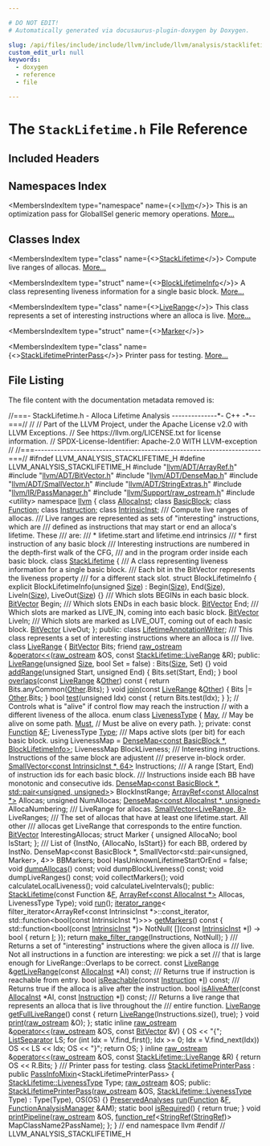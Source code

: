 ```yaml
---

# DO NOT EDIT!
# Automatically generated via docusaurus-plugin-doxygen by Doxygen.

slug: /api/files/include/include/llvm/include/llvm/analysis/stacklifetime-h
custom_edit_url: null
keywords:
  - doxygen
  - reference
  - file

---
```





# The `StackLifetime.h` File Reference

<DoxygenPage pluginConfig={pluginConfig}>



## Included Headers

<IncludesList>
<IncludesListItem
  filePath="llvm/ADT/ArrayRef.h"
  permalink="/docs/api/files/include/include/llvm/include/llvm/adt/arrayref-h"
  isLocal="true" />
<IncludesListItem
  filePath="llvm/ADT/BitVector.h"
  permalink="/docs/api/files/include/include/llvm/include/llvm/adt/bitvector-h"
  isLocal="true" />
<IncludesListItem
  filePath="llvm/ADT/DenseMap.h"
  permalink="/docs/api/files/include/include/llvm/include/llvm/adt/densemap-h"
  isLocal="true" />
<IncludesListItem
  filePath="llvm/ADT/SmallVector.h"
  permalink="/docs/api/files/include/include/llvm/include/llvm/adt/smallvector-h"
  isLocal="true" />
<IncludesListItem
  filePath="llvm/ADT/StringExtras.h"
  permalink="/docs/api/files/include/include/llvm/include/llvm/adt/stringextras-h"
  isLocal="true" />
<IncludesListItem
  filePath="llvm/IR/PassManager.h"
  permalink="/docs/api/files/include/include/llvm/include/llvm/ir/passmanager-h"
  isLocal="true" />
<IncludesListItem
  filePath="llvm/Support/raw_ostream.h"
  permalink="/docs/api/files/include/include/llvm/include/llvm/support/raw-ostream-h"
  isLocal="true" />
<IncludesListItem
  filePath="utility"
  permalink=""
  isLocal="false" />
</IncludesList>

## Namespaces Index

<MembersIndex>

<MembersIndexItem
  type="namespace"
  name={<><a href="/docs/api/namespaces/llvm">llvm</a></>}>
This is an optimization pass for GlobalISel generic memory operations. <a href="/docs/api/namespaces/llvm/#details">More...</a>
</MembersIndexItem>

</MembersIndex>

## Classes Index

<MembersIndex>

<MembersIndexItem
  type="class"
  name={<><a href="/docs/api/classes/llvm/stacklifetime">StackLifetime</a></>}>
Compute live ranges of allocas. <a href="/docs/api/classes/llvm/stacklifetime/#details">More...</a>
</MembersIndexItem>

<MembersIndexItem
  type="struct"
  name={<><a href="/docs/api/structs/llvm/stacklifetime/blocklifetimeinfo">BlockLifetimeInfo</a></>}>
A class representing liveness information for a single basic block. <a href="/docs/api/structs/llvm/stacklifetime/blocklifetimeinfo/#details">More...</a>
</MembersIndexItem>

<MembersIndexItem
  type="class"
  name={<><a href="/docs/api/classes/llvm/stacklifetime/liverange">LiveRange</a></>}>
This class represents a set of interesting instructions where an alloca is live. <a href="/docs/api/classes/llvm/stacklifetime/liverange/#details">More...</a>
</MembersIndexItem>

<MembersIndexItem
  type="struct"
  name={<><a href="/docs/api/structs/llvm/stacklifetime/marker">Marker</a></>}>
</MembersIndexItem>

<MembersIndexItem
  type="class"
  name={<><a href="/docs/api/classes/llvm/stacklifetimeprinterpass">StackLifetimePrinterPass</a></>}>
Printer pass for testing. <a href="/docs/api/classes/llvm/stacklifetimeprinterpass/#details">More...</a>
</MembersIndexItem>

</MembersIndex>


## File Listing

The file content with the documentation metadata removed is:

<ProgramListing>

<Link id="l00001" /><CodeLine lineNumber="1"><Highlight kind="comment">//===- StackLifetime.h - Alloca Lifetime Analysis --------------&#42;- C++ -&#42;--===//</Highlight><Highlight kind="normal"></Highlight></CodeLine>
<Link id="l00002" /><CodeLine lineNumber="2"><Highlight kind="normal"></Highlight><Highlight kind="comment">//</Highlight><Highlight kind="normal"></Highlight></CodeLine>
<Link id="l00003" /><CodeLine lineNumber="3"><Highlight kind="normal"></Highlight><Highlight kind="comment">// Part of the LLVM Project, under the Apache License v2.0 with LLVM Exceptions.</Highlight><Highlight kind="normal"></Highlight></CodeLine>
<Link id="l00004" /><CodeLine lineNumber="4"><Highlight kind="normal"></Highlight><Highlight kind="comment">// See https://llvm.org/LICENSE.txt for license information.</Highlight><Highlight kind="normal"></Highlight></CodeLine>
<Link id="l00005" /><CodeLine lineNumber="5"><Highlight kind="normal"></Highlight><Highlight kind="comment">// SPDX-License-Identifier: Apache-2.0 WITH LLVM-exception</Highlight><Highlight kind="normal"></Highlight></CodeLine>
<Link id="l00006" /><CodeLine lineNumber="6"><Highlight kind="normal"></Highlight><Highlight kind="comment">//</Highlight><Highlight kind="normal"></Highlight></CodeLine>
<Link id="l00007" /><CodeLine lineNumber="7"><Highlight kind="normal"></Highlight><Highlight kind="comment">//===----------------------------------------------------------------------===//</Highlight><Highlight kind="normal"></Highlight></CodeLine>
<Link id="l00008" /><CodeLine lineNumber="8"><Highlight kind="normal"></Highlight></CodeLine>
<Link id="l00009" /><CodeLine lineNumber="9"><Highlight kind="normal"></Highlight><Highlight kind="preprocessor">#ifndef LLVM&#95;ANALYSIS&#95;STACKLIFETIME&#95;H</Highlight><Highlight kind="normal"></Highlight></CodeLine>
<Link id="l00010" /><CodeLine lineNumber="10"><Highlight kind="normal"></Highlight><Highlight kind="preprocessor">#define LLVM&#95;ANALYSIS&#95;STACKLIFETIME&#95;H</Highlight><Highlight kind="normal"></Highlight></CodeLine>
<Link id="l00011" /><CodeLine lineNumber="11"><Highlight kind="normal"></Highlight></CodeLine>
<Link id="l00012" /><CodeLine lineNumber="12"><Highlight kind="normal"></Highlight><Highlight kind="preprocessor">#include &quot;<a href="/docs/api/files/include/include/llvm/include/llvm/adt/arrayref-h">llvm/ADT/ArrayRef.h</a>&quot;</Highlight><Highlight kind="normal"></Highlight></CodeLine>
<Link id="l00013" /><CodeLine lineNumber="13"><Highlight kind="normal"></Highlight><Highlight kind="preprocessor">#include &quot;<a href="/docs/api/files/include/include/llvm/include/llvm/adt/bitvector-h">llvm/ADT/BitVector.h</a>&quot;</Highlight><Highlight kind="normal"></Highlight></CodeLine>
<Link id="l00014" /><CodeLine lineNumber="14"><Highlight kind="normal"></Highlight><Highlight kind="preprocessor">#include &quot;<a href="/docs/api/files/include/include/llvm/include/llvm/adt/densemap-h">llvm/ADT/DenseMap.h</a>&quot;</Highlight><Highlight kind="normal"></Highlight></CodeLine>
<Link id="l00015" /><CodeLine lineNumber="15"><Highlight kind="normal"></Highlight><Highlight kind="preprocessor">#include &quot;<a href="/docs/api/files/include/include/llvm/include/llvm/adt/smallvector-h">llvm/ADT/SmallVector.h</a>&quot;</Highlight><Highlight kind="normal"></Highlight></CodeLine>
<Link id="l00016" /><CodeLine lineNumber="16"><Highlight kind="normal"></Highlight><Highlight kind="preprocessor">#include &quot;<a href="/docs/api/files/include/include/llvm/include/llvm/adt/stringextras-h">llvm/ADT/StringExtras.h</a>&quot;</Highlight><Highlight kind="normal"></Highlight></CodeLine>
<Link id="l00017" /><CodeLine lineNumber="17"><Highlight kind="normal"></Highlight><Highlight kind="preprocessor">#include &quot;<a href="/docs/api/files/include/include/llvm/include/llvm/ir/passmanager-h">llvm/IR/PassManager.h</a>&quot;</Highlight><Highlight kind="normal"></Highlight></CodeLine>
<Link id="l00018" /><CodeLine lineNumber="18"><Highlight kind="normal"></Highlight><Highlight kind="preprocessor">#include &quot;<a href="/docs/api/files/include/include/llvm/include/llvm/support/raw-ostream-h">llvm/Support/raw&#95;ostream.h</a>&quot;</Highlight><Highlight kind="normal"></Highlight></CodeLine>
<Link id="l00019" /><CodeLine lineNumber="19"><Highlight kind="normal"></Highlight><Highlight kind="preprocessor">#include &lt;utility&gt;</Highlight><Highlight kind="normal"></Highlight></CodeLine>
<Link id="l00020" /><CodeLine lineNumber="20"><Highlight kind="normal"></Highlight></CodeLine>
<Link id="l00021" /><CodeLine lineNumber="21"><Highlight kind="normal"></Highlight><Highlight kind="keyword">namespace </Highlight><Highlight kind="normal"><a href="/docs/api/namespaces/llvm">llvm</a> &#123;</Highlight></CodeLine>
<Link id="l00022" /><CodeLine lineNumber="22"><Highlight kind="normal"></Highlight></CodeLine>
<Link id="l00023" /><CodeLine lineNumber="23"><Highlight kind="normal"></Highlight><Highlight kind="keyword">class </Highlight><Highlight kind="normal"><a href="/docs/api/classes/llvm/allocainst">AllocaInst</a>;</Highlight></CodeLine>
<Link id="l00024" /><CodeLine lineNumber="24"><Highlight kind="normal"></Highlight><Highlight kind="keyword">class </Highlight><Highlight kind="normal"><a href="/docs/api/classes/llvm/basicblock">BasicBlock</a>;</Highlight></CodeLine>
<Link id="l00025" /><CodeLine lineNumber="25"><Highlight kind="normal"></Highlight><Highlight kind="keyword">class </Highlight><Highlight kind="normal"><a href="/docs/api/classes/llvm/function">Function</a>;</Highlight></CodeLine>
<Link id="l00026" /><CodeLine lineNumber="26"><Highlight kind="normal"></Highlight><Highlight kind="keyword">class </Highlight><Highlight kind="normal"><a href="/docs/api/classes/llvm/instruction">Instruction</a>;</Highlight></CodeLine>
<Link id="l00027" /><CodeLine lineNumber="27"><Highlight kind="normal"></Highlight><Highlight kind="keyword">class </Highlight><Highlight kind="normal"><a href="/docs/api/classes/llvm/intrinsicinst">IntrinsicInst</a>;</Highlight></CodeLine>
<Link id="l00028" /><CodeLine lineNumber="28"><Highlight kind="normal"></Highlight><Highlight kind="comment"></Highlight></CodeLine>
<Link id="l00029" /><CodeLine lineNumber="29"><Highlight kind="comment">/// Compute live ranges of allocas.</Highlight></CodeLine>
<Link id="l00030" /><CodeLine lineNumber="30"><Highlight kind="comment">/// Live ranges are represented as sets of &quot;interesting&quot; instructions, which are</Highlight></CodeLine>
<Link id="l00031" /><CodeLine lineNumber="31"><Highlight kind="comment">/// defined as instructions that may start or end an alloca&#39;s lifetime. These</Highlight></CodeLine>
<Link id="l00032" /><CodeLine lineNumber="32"><Highlight kind="comment">/// are:</Highlight></CodeLine>
<Link id="l00033" /><CodeLine lineNumber="33"><Highlight kind="comment">/// &#42; lifetime.start and lifetime.end intrinsics</Highlight></CodeLine>
<Link id="l00034" /><CodeLine lineNumber="34"><Highlight kind="comment">/// &#42; first instruction of any basic block</Highlight></CodeLine>
<Link id="l00035" /><CodeLine lineNumber="35"><Highlight kind="comment">/// Interesting instructions are numbered in the depth-first walk of the CFG,</Highlight></CodeLine>
<Link id="l00036" /><CodeLine lineNumber="36"><Highlight kind="comment">/// and in the program order inside each basic block.</Highlight><Highlight kind="normal"></Highlight></CodeLine>
<Link id="l00037" /><CodeLine lineNumber="37" lineLink="/docs/api/classes/llvm/stacklifetime"><Highlight kind="normal"></Highlight><Highlight kind="keyword">class </Highlight><Highlight kind="normal"><a href="/docs/api/classes/llvm/stacklifetime/#a5b7d12beaf92aa655097451b795d14db">StackLifetime</a> &#123;</Highlight><Highlight kind="comment"></Highlight></CodeLine>
<Link id="l00038" /><CodeLine lineNumber="38"><Highlight kind="comment">  /// A class representing liveness information for a single basic block.</Highlight></CodeLine>
<Link id="l00039" /><CodeLine lineNumber="39"><Highlight kind="comment">  /// Each bit in the BitVector represents the liveness property</Highlight></CodeLine>
<Link id="l00040" /><CodeLine lineNumber="40"><Highlight kind="comment">  /// for a different stack slot.</Highlight><Highlight kind="normal"></Highlight></CodeLine>
<Link id="l00041" /><CodeLine lineNumber="41"><Highlight kind="normal">  </Highlight><Highlight kind="keyword">struct </Highlight><Highlight kind="normal">BlockLifetimeInfo &#123;</Highlight></CodeLine>
<Link id="l00042" /><CodeLine lineNumber="42"><Highlight kind="normal">    </Highlight><Highlight kind="keyword">explicit</Highlight><Highlight kind="normal"> BlockLifetimeInfo(</Highlight><Highlight kind="keywordtype">unsigned</Highlight><Highlight kind="normal"> <a href="/docs/api/files/lib/lib/analysis/inlineorder-cpp/#a7ee6f0cb51c3b9056199e9a0001fe8c3a6f6cb72d544962fa333e2e34ce64f719">Size</a>)</Highlight></CodeLine>
<Link id="l00043" /><CodeLine lineNumber="43"><Highlight kind="normal">        : Begin(<a href="/docs/api/files/lib/lib/analysis/inlineorder-cpp/#a7ee6f0cb51c3b9056199e9a0001fe8c3a6f6cb72d544962fa333e2e34ce64f719">Size</a>), End(<a href="/docs/api/files/lib/lib/analysis/inlineorder-cpp/#a7ee6f0cb51c3b9056199e9a0001fe8c3a6f6cb72d544962fa333e2e34ce64f719">Size</a>), LiveIn(<a href="/docs/api/files/lib/lib/analysis/inlineorder-cpp/#a7ee6f0cb51c3b9056199e9a0001fe8c3a6f6cb72d544962fa333e2e34ce64f719">Size</a>), LiveOut(<a href="/docs/api/files/lib/lib/analysis/inlineorder-cpp/#a7ee6f0cb51c3b9056199e9a0001fe8c3a6f6cb72d544962fa333e2e34ce64f719">Size</a>) &#123;&#125;</Highlight></CodeLine>
<Link id="l00044" /><CodeLine lineNumber="44"><Highlight kind="normal"></Highlight><Highlight kind="comment"></Highlight></CodeLine>
<Link id="l00045" /><CodeLine lineNumber="45"><Highlight kind="comment">    /// Which slots BEGINs in each basic block.</Highlight><Highlight kind="normal"></Highlight></CodeLine>
<Link id="l00046" /><CodeLine lineNumber="46"><Highlight kind="normal">    <a href="/docs/api/classes/llvm/bitvector">BitVector</a> Begin;</Highlight></CodeLine>
<Link id="l00047" /><CodeLine lineNumber="47"><Highlight kind="normal"></Highlight><Highlight kind="comment"></Highlight></CodeLine>
<Link id="l00048" /><CodeLine lineNumber="48"><Highlight kind="comment">    /// Which slots ENDs in each basic block.</Highlight><Highlight kind="normal"></Highlight></CodeLine>
<Link id="l00049" /><CodeLine lineNumber="49"><Highlight kind="normal">    <a href="/docs/api/classes/llvm/bitvector">BitVector</a> End;</Highlight></CodeLine>
<Link id="l00050" /><CodeLine lineNumber="50"><Highlight kind="normal"></Highlight><Highlight kind="comment"></Highlight></CodeLine>
<Link id="l00051" /><CodeLine lineNumber="51"><Highlight kind="comment">    /// Which slots are marked as LIVE&#95;IN, coming into each basic block.</Highlight><Highlight kind="normal"></Highlight></CodeLine>
<Link id="l00052" /><CodeLine lineNumber="52"><Highlight kind="normal">    <a href="/docs/api/classes/llvm/bitvector">BitVector</a> LiveIn;</Highlight></CodeLine>
<Link id="l00053" /><CodeLine lineNumber="53"><Highlight kind="normal"></Highlight><Highlight kind="comment"></Highlight></CodeLine>
<Link id="l00054" /><CodeLine lineNumber="54"><Highlight kind="comment">    /// Which slots are marked as LIVE&#95;OUT, coming out of each basic block.</Highlight><Highlight kind="normal"></Highlight></CodeLine>
<Link id="l00055" /><CodeLine lineNumber="55"><Highlight kind="normal">    <a href="/docs/api/classes/llvm/bitvector">BitVector</a> LiveOut;</Highlight></CodeLine>
<Link id="l00056" /><CodeLine lineNumber="56"><Highlight kind="normal">  &#125;;</Highlight></CodeLine>
<Link id="l00057" /><CodeLine lineNumber="57"><Highlight kind="normal"></Highlight></CodeLine>
<Link id="l00058" /><CodeLine lineNumber="58"><Highlight kind="normal"></Highlight><Highlight kind="keyword">public</Highlight><Highlight kind="normal">:</Highlight></CodeLine>
<Link id="l00059" /><CodeLine lineNumber="59"><Highlight kind="normal">  </Highlight><Highlight kind="keyword">class </Highlight><Highlight kind="normal"><a href="/docs/api/classes/stacklifetime/lifetimeannotationwriter">LifetimeAnnotationWriter</a>;</Highlight></CodeLine>
<Link id="l00060" /><CodeLine lineNumber="60"><Highlight kind="normal"></Highlight><Highlight kind="comment"></Highlight></CodeLine>
<Link id="l00061" /><CodeLine lineNumber="61"><Highlight kind="comment">  /// This class represents a set of interesting instructions where an alloca is</Highlight></CodeLine>
<Link id="l00062" /><CodeLine lineNumber="62"><Highlight kind="comment">  /// live.</Highlight><Highlight kind="normal"></Highlight></CodeLine>
<Link id="l00063" /><CodeLine lineNumber="63" lineLink="/docs/api/classes/llvm/stacklifetime/liverange"><Highlight kind="normal">  </Highlight><Highlight kind="keyword">class </Highlight><Highlight kind="normal"><a href="/docs/api/classes/llvm/stacklifetime/liverange/#adda8a4f55bebf1157ce897f843e268b8">LiveRange</a> &#123;</Highlight></CodeLine>
<Link id="l00064" /><CodeLine lineNumber="64"><Highlight kind="normal">    <a href="/docs/api/classes/llvm/bitvector">BitVector</a> Bits;</Highlight></CodeLine>
<Link id="l00065" /><CodeLine lineNumber="65"><Highlight kind="normal">    </Highlight><Highlight kind="keyword">friend</Highlight><Highlight kind="normal"> <a href="/docs/api/classes/llvm/raw-ostream">raw&#95;ostream</a> &amp;<a href="/docs/api/classes/llvm/stacklifetime/liverange/#ac8a97ad9bd3504fadda7e0ac7f6827f9">operator&lt;&lt;</a>(<a href="/docs/api/classes/llvm/raw-ostream">raw&#95;ostream</a> &amp;OS,</Highlight></CodeLine>
<Link id="l00066" /><CodeLine lineNumber="66"><Highlight kind="normal">                                   </Highlight><Highlight kind="keyword">const</Highlight><Highlight kind="normal"> <a href="/docs/api/classes/llvm/stacklifetime/liverange">StackLifetime::LiveRange</a> &amp;R);</Highlight></CodeLine>
<Link id="l00067" /><CodeLine lineNumber="67"><Highlight kind="normal"></Highlight></CodeLine>
<Link id="l00068" /><CodeLine lineNumber="68"><Highlight kind="normal">  </Highlight><Highlight kind="keyword">public</Highlight><Highlight kind="normal">:</Highlight></CodeLine>
<Link id="l00069" /><CodeLine lineNumber="69" lineLink="/docs/api/classes/llvm/stacklifetime/liverange/#adda8a4f55bebf1157ce897f843e268b8"><Highlight kind="normal">    <a href="/docs/api/classes/llvm/stacklifetime/liverange/#adda8a4f55bebf1157ce897f843e268b8">LiveRange</a>(</Highlight><Highlight kind="keywordtype">unsigned</Highlight><Highlight kind="normal"> <a href="/docs/api/files/lib/lib/analysis/inlineorder-cpp/#a7ee6f0cb51c3b9056199e9a0001fe8c3a6f6cb72d544962fa333e2e34ce64f719">Size</a>, </Highlight><Highlight kind="keywordtype">bool</Highlight><Highlight kind="normal"> Set = </Highlight><Highlight kind="keyword">false</Highlight><Highlight kind="normal">) : Bits(<a href="/docs/api/files/lib/lib/analysis/inlineorder-cpp/#a7ee6f0cb51c3b9056199e9a0001fe8c3a6f6cb72d544962fa333e2e34ce64f719">Size</a>, Set) &#123;&#125;</Highlight></CodeLine>
<Link id="l00070" /><CodeLine lineNumber="70" lineLink="/docs/api/classes/llvm/stacklifetime/liverange/#a28bae52f53b9f8de88cb72ea4235faba"><Highlight kind="normal">    </Highlight><Highlight kind="keywordtype">void</Highlight><Highlight kind="normal"> <a href="/docs/api/classes/llvm/stacklifetime/liverange/#a28bae52f53b9f8de88cb72ea4235faba">addRange</a>(</Highlight><Highlight kind="keywordtype">unsigned</Highlight><Highlight kind="normal"> Start, </Highlight><Highlight kind="keywordtype">unsigned</Highlight><Highlight kind="normal"> End) &#123; Bits.set(Start, End); &#125;</Highlight></CodeLine>
<Link id="l00071" /><CodeLine lineNumber="71"><Highlight kind="normal"></Highlight></CodeLine>
<Link id="l00072" /><CodeLine lineNumber="72" lineLink="/docs/api/classes/llvm/stacklifetime/liverange/#a1cb60057327e8ffe8b5dd9a82aa92464"><Highlight kind="normal">    </Highlight><Highlight kind="keywordtype">bool</Highlight><Highlight kind="normal"> <a href="/docs/api/classes/llvm/stacklifetime/liverange/#a1cb60057327e8ffe8b5dd9a82aa92464">overlaps</a>(</Highlight><Highlight kind="keyword">const</Highlight><Highlight kind="normal"> <a href="/docs/api/classes/llvm/stacklifetime/liverange/#adda8a4f55bebf1157ce897f843e268b8">LiveRange</a> &amp;<a href="/docs/api/namespaces/llvm/#a9eb4f5b98b70ee4fab9614ed58282c1fa6311ae17c1ee52b36e68aaf4ad066387">Other</a>)</Highlight><Highlight kind="keyword"> const </Highlight><Highlight kind="normal">&#123;</Highlight></CodeLine>
<Link id="l00073" /><CodeLine lineNumber="73"><Highlight kind="normal">      </Highlight><Highlight kind="keywordflow">return</Highlight><Highlight kind="normal"> Bits.anyCommon(<a href="/docs/api/namespaces/llvm/#a9eb4f5b98b70ee4fab9614ed58282c1fa6311ae17c1ee52b36e68aaf4ad066387">Other</a>.Bits);</Highlight></CodeLine>
<Link id="l00074" /><CodeLine lineNumber="74"><Highlight kind="normal">    &#125;</Highlight></CodeLine>
<Link id="l00075" /><CodeLine lineNumber="75"><Highlight kind="normal"></Highlight></CodeLine>
<Link id="l00076" /><CodeLine lineNumber="76" lineLink="/docs/api/classes/llvm/stacklifetime/liverange/#a626012455d02dc4856d10abcc4ea6781"><Highlight kind="normal">    </Highlight><Highlight kind="keywordtype">void</Highlight><Highlight kind="normal"> <a href="/docs/api/classes/llvm/stacklifetime/liverange/#a626012455d02dc4856d10abcc4ea6781">join</a>(</Highlight><Highlight kind="keyword">const</Highlight><Highlight kind="normal"> <a href="/docs/api/classes/llvm/stacklifetime/liverange/#adda8a4f55bebf1157ce897f843e268b8">LiveRange</a> &amp;<a href="/docs/api/namespaces/llvm/#a9eb4f5b98b70ee4fab9614ed58282c1fa6311ae17c1ee52b36e68aaf4ad066387">Other</a>) &#123; Bits |= <a href="/docs/api/namespaces/llvm/#a9eb4f5b98b70ee4fab9614ed58282c1fa6311ae17c1ee52b36e68aaf4ad066387">Other</a>.Bits; &#125;</Highlight></CodeLine>
<Link id="l00077" /><CodeLine lineNumber="77"><Highlight kind="normal"></Highlight></CodeLine>
<Link id="l00078" /><CodeLine lineNumber="78" lineLink="/docs/api/classes/llvm/stacklifetime/liverange/#a96f9864b7e501d9432ccceb21cf29549"><Highlight kind="normal">    </Highlight><Highlight kind="keywordtype">bool</Highlight><Highlight kind="normal"> <a href="/docs/api/classes/llvm/stacklifetime/liverange/#a96f9864b7e501d9432ccceb21cf29549">test</a>(</Highlight><Highlight kind="keywordtype">unsigned</Highlight><Highlight kind="normal"> Idx)</Highlight><Highlight kind="keyword"> const </Highlight><Highlight kind="normal">&#123; </Highlight><Highlight kind="keywordflow">return</Highlight><Highlight kind="normal"> Bits.test(Idx); &#125;</Highlight></CodeLine>
<Link id="l00079" /><CodeLine lineNumber="79"><Highlight kind="normal">  &#125;;</Highlight></CodeLine>
<Link id="l00080" /><CodeLine lineNumber="80"><Highlight kind="normal"></Highlight></CodeLine>
<Link id="l00081" /><CodeLine lineNumber="81"><Highlight kind="normal">  </Highlight><Highlight kind="comment">// Controls what is &quot;alive&quot; if control flow may reach the instruction</Highlight><Highlight kind="normal"></Highlight></CodeLine>
<Link id="l00082" /><CodeLine lineNumber="82"><Highlight kind="normal">  </Highlight><Highlight kind="comment">// with a different liveness of the alloca.</Highlight><Highlight kind="normal"></Highlight></CodeLine>
<Link id="l00083" /><CodeLine lineNumber="83" lineLink="/docs/api/classes/llvm/stacklifetime/#aff0f7b0e4c6e234e72e9569968bdcaff"><Highlight kind="normal">  </Highlight><Highlight kind="keyword">enum class</Highlight><Highlight kind="normal"> <a href="/docs/api/classes/llvm/stacklifetime/#aff0f7b0e4c6e234e72e9569968bdcaff">LivenessType</a> &#123;</Highlight></CodeLine>
<Link id="l00084" /><CodeLine lineNumber="84" lineLink="/docs/api/classes/llvm/stacklifetime/#aff0f7b0e4c6e234e72e9569968bdcaffa195fbb57ffe7449796d23466085ce6d8"><Highlight kind="normal">    <a href="/docs/api/classes/llvm/stacklifetime/#aff0f7b0e4c6e234e72e9569968bdcaffa195fbb57ffe7449796d23466085ce6d8">May</a>,  </Highlight><Highlight kind="comment">// May be alive on some path.</Highlight><Highlight kind="normal"></Highlight></CodeLine>
<Link id="l00085" /><CodeLine lineNumber="85" lineLink="/docs/api/classes/llvm/stacklifetime/#aff0f7b0e4c6e234e72e9569968bdcaffab2b39f251bc6784f2d44d4dd72a663be"><Highlight kind="normal">    <a href="/docs/api/classes/llvm/stacklifetime/#aff0f7b0e4c6e234e72e9569968bdcaffab2b39f251bc6784f2d44d4dd72a663be">Must</a>, </Highlight><Highlight kind="comment">// Must be alive on every path.</Highlight><Highlight kind="normal"></Highlight></CodeLine>
<Link id="l00086" /><CodeLine lineNumber="86"><Highlight kind="normal">  &#125;;</Highlight></CodeLine>
<Link id="l00087" /><CodeLine lineNumber="87"><Highlight kind="normal"></Highlight></CodeLine>
<Link id="l00088" /><CodeLine lineNumber="88"><Highlight kind="normal"></Highlight><Highlight kind="keyword">private</Highlight><Highlight kind="normal">:</Highlight></CodeLine>
<Link id="l00089" /><CodeLine lineNumber="89"><Highlight kind="normal">  </Highlight><Highlight kind="keyword">const</Highlight><Highlight kind="normal"> <a href="/docs/api/classes/llvm/function">Function</a> &amp;<a href="/docs/api/files/lib/lib/support/md5-cpp/#a96d73bbd7af15cb1fc38c3f4a3bd82e9">F</a>;</Highlight></CodeLine>
<Link id="l00090" /><CodeLine lineNumber="90"><Highlight kind="normal">  LivenessType <a href="/docs/api/classes/llvm/type">Type</a>;</Highlight></CodeLine>
<Link id="l00091" /><CodeLine lineNumber="91"><Highlight kind="normal"></Highlight><Highlight kind="comment"></Highlight></CodeLine>
<Link id="l00092" /><CodeLine lineNumber="92"><Highlight kind="comment">  /// Maps active slots (per bit) for each basic block.</Highlight><Highlight kind="normal"></Highlight></CodeLine>
<Link id="l00093" /><CodeLine lineNumber="93"><Highlight kind="normal">  </Highlight><Highlight kind="keyword">using </Highlight><Highlight kind="normal">LivenessMap = <a href="/docs/api/classes/llvm/densemap">DenseMap&lt;const BasicBlock &#42;, BlockLifetimeInfo&gt;</a>;</Highlight></CodeLine>
<Link id="l00094" /><CodeLine lineNumber="94"><Highlight kind="normal">  LivenessMap BlockLiveness;</Highlight></CodeLine>
<Link id="l00095" /><CodeLine lineNumber="95"><Highlight kind="normal"></Highlight><Highlight kind="comment"></Highlight></CodeLine>
<Link id="l00096" /><CodeLine lineNumber="96"><Highlight kind="comment">  /// Interesting instructions. Instructions of the same block are adjustent</Highlight></CodeLine>
<Link id="l00097" /><CodeLine lineNumber="97"><Highlight kind="comment">  /// preserve in-block order.</Highlight><Highlight kind="normal"></Highlight></CodeLine>
<Link id="l00098" /><CodeLine lineNumber="98"><Highlight kind="normal">  <a href="/docs/api/classes/llvm/smallvector">SmallVector&lt;const IntrinsicInst &#42;, 64&gt;</a> Instructions;</Highlight></CodeLine>
<Link id="l00099" /><CodeLine lineNumber="99"><Highlight kind="normal"></Highlight><Highlight kind="comment"></Highlight></CodeLine>
<Link id="l00100" /><CodeLine lineNumber="100"><Highlight kind="comment">  /// A range &#91;Start, End) of instruction ids for each basic block.</Highlight></CodeLine>
<Link id="l00101" /><CodeLine lineNumber="101"><Highlight kind="comment">  /// Instructions inside each BB have monotonic and consecutive ids.</Highlight><Highlight kind="normal"></Highlight></CodeLine>
<Link id="l00102" /><CodeLine lineNumber="102"><Highlight kind="normal">  <a href="/docs/api/classes/llvm/densemap">DenseMap&lt;const BasicBlock &#42;, std::pair&lt;unsigned, unsigned&gt;</a>&gt; BlockInstRange;</Highlight></CodeLine>
<Link id="l00103" /><CodeLine lineNumber="103"><Highlight kind="normal"></Highlight></CodeLine>
<Link id="l00104" /><CodeLine lineNumber="104"><Highlight kind="normal">  <a href="/docs/api/classes/llvm/arrayref">ArrayRef&lt;const AllocaInst &#42;&gt;</a> Allocas;</Highlight></CodeLine>
<Link id="l00105" /><CodeLine lineNumber="105"><Highlight kind="normal">  </Highlight><Highlight kind="keywordtype">unsigned</Highlight><Highlight kind="normal"> NumAllocas;</Highlight></CodeLine>
<Link id="l00106" /><CodeLine lineNumber="106"><Highlight kind="normal">  <a href="/docs/api/classes/llvm/densemap">DenseMap&lt;const AllocaInst &#42;, unsigned&gt;</a> AllocaNumbering;</Highlight></CodeLine>
<Link id="l00107" /><CodeLine lineNumber="107"><Highlight kind="normal"></Highlight><Highlight kind="comment"></Highlight></CodeLine>
<Link id="l00108" /><CodeLine lineNumber="108"><Highlight kind="comment">  /// LiveRange for allocas.</Highlight><Highlight kind="normal"></Highlight></CodeLine>
<Link id="l00109" /><CodeLine lineNumber="109"><Highlight kind="normal">  <a href="/docs/api/classes/llvm/smallvector">SmallVector&lt;LiveRange, 8&gt;</a> LiveRanges;</Highlight></CodeLine>
<Link id="l00110" /><CodeLine lineNumber="110"><Highlight kind="normal"></Highlight><Highlight kind="comment"></Highlight></CodeLine>
<Link id="l00111" /><CodeLine lineNumber="111"><Highlight kind="comment">  /// The set of allocas that have at least one lifetime.start. All other</Highlight></CodeLine>
<Link id="l00112" /><CodeLine lineNumber="112"><Highlight kind="comment">  /// allocas get LiveRange that corresponds to the entire function.</Highlight><Highlight kind="normal"></Highlight></CodeLine>
<Link id="l00113" /><CodeLine lineNumber="113"><Highlight kind="normal">  <a href="/docs/api/classes/llvm/bitvector">BitVector</a> InterestingAllocas;</Highlight></CodeLine>
<Link id="l00114" /><CodeLine lineNumber="114"><Highlight kind="normal"></Highlight></CodeLine>
<Link id="l00115" /><CodeLine lineNumber="115"><Highlight kind="normal">  </Highlight><Highlight kind="keyword">struct </Highlight><Highlight kind="normal">Marker &#123;</Highlight></CodeLine>
<Link id="l00116" /><CodeLine lineNumber="116"><Highlight kind="normal">    </Highlight><Highlight kind="keywordtype">unsigned</Highlight><Highlight kind="normal"> AllocaNo;</Highlight></CodeLine>
<Link id="l00117" /><CodeLine lineNumber="117"><Highlight kind="normal">    </Highlight><Highlight kind="keywordtype">bool</Highlight><Highlight kind="normal"> IsStart;</Highlight></CodeLine>
<Link id="l00118" /><CodeLine lineNumber="118"><Highlight kind="normal">  &#125;;</Highlight></CodeLine>
<Link id="l00119" /><CodeLine lineNumber="119"><Highlight kind="normal"></Highlight><Highlight kind="comment"></Highlight></CodeLine>
<Link id="l00120" /><CodeLine lineNumber="120"><Highlight kind="comment">  /// List of &#123;InstNo, &#123;AllocaNo, IsStart&#125;&#125; for each BB, ordered by InstNo.</Highlight><Highlight kind="normal"></Highlight></CodeLine>
<Link id="l00121" /><CodeLine lineNumber="121"><Highlight kind="normal">  DenseMap&lt;const BasicBlock &#42;, SmallVector&lt;std::pair&lt;unsigned, Marker&gt;, 4&gt;&gt;</Highlight></CodeLine>
<Link id="l00122" /><CodeLine lineNumber="122"><Highlight kind="normal">      BBMarkers;</Highlight></CodeLine>
<Link id="l00123" /><CodeLine lineNumber="123"><Highlight kind="normal"></Highlight></CodeLine>
<Link id="l00124" /><CodeLine lineNumber="124"><Highlight kind="normal">  </Highlight><Highlight kind="keywordtype">bool</Highlight><Highlight kind="normal"> HasUnknownLifetimeStartOrEnd = </Highlight><Highlight kind="keyword">false</Highlight><Highlight kind="normal">;</Highlight></CodeLine>
<Link id="l00125" /><CodeLine lineNumber="125"><Highlight kind="normal"></Highlight></CodeLine>
<Link id="l00126" /><CodeLine lineNumber="126"><Highlight kind="normal">  </Highlight><Highlight kind="keywordtype">void</Highlight><Highlight kind="normal"> <a href="/docs/api/files/lib/lib/transforms/lib/transforms/coroutines/coroframe-cpp/#a49cc8ffa2bb7e7ced148a4acb2d9ea87">dumpAllocas</a>() </Highlight><Highlight kind="keyword">const</Highlight><Highlight kind="normal">;</Highlight></CodeLine>
<Link id="l00127" /><CodeLine lineNumber="127"><Highlight kind="normal">  </Highlight><Highlight kind="keywordtype">void</Highlight><Highlight kind="normal"> dumpBlockLiveness() </Highlight><Highlight kind="keyword">const</Highlight><Highlight kind="normal">;</Highlight></CodeLine>
<Link id="l00128" /><CodeLine lineNumber="128"><Highlight kind="normal">  </Highlight><Highlight kind="keywordtype">void</Highlight><Highlight kind="normal"> dumpLiveRanges() </Highlight><Highlight kind="keyword">const</Highlight><Highlight kind="normal">;</Highlight></CodeLine>
<Link id="l00129" /><CodeLine lineNumber="129"><Highlight kind="normal"></Highlight></CodeLine>
<Link id="l00130" /><CodeLine lineNumber="130"><Highlight kind="normal">  </Highlight><Highlight kind="keywordtype">void</Highlight><Highlight kind="normal"> collectMarkers();</Highlight></CodeLine>
<Link id="l00131" /><CodeLine lineNumber="131"><Highlight kind="normal">  </Highlight><Highlight kind="keywordtype">void</Highlight><Highlight kind="normal"> calculateLocalLiveness();</Highlight></CodeLine>
<Link id="l00132" /><CodeLine lineNumber="132"><Highlight kind="normal">  </Highlight><Highlight kind="keywordtype">void</Highlight><Highlight kind="normal"> calculateLiveIntervals();</Highlight></CodeLine>
<Link id="l00133" /><CodeLine lineNumber="133"><Highlight kind="normal"></Highlight></CodeLine>
<Link id="l00134" /><CodeLine lineNumber="134"><Highlight kind="normal"></Highlight><Highlight kind="keyword">public</Highlight><Highlight kind="normal">:</Highlight></CodeLine>
<Link id="l00135" /><CodeLine lineNumber="135"><Highlight kind="normal">  <a href="/docs/api/classes/llvm/stacklifetime/#a5b7d12beaf92aa655097451b795d14db">StackLifetime</a>(</Highlight><Highlight kind="keyword">const</Highlight><Highlight kind="normal"> Function &amp;<a href="/docs/api/files/lib/lib/support/md5-cpp/#a96d73bbd7af15cb1fc38c3f4a3bd82e9">F</a>, <a href="/docs/api/namespaces/llvm/#ab9c6b351507d3c0730f4290919d43a12">ArrayRef&lt;const AllocaInst &#42;&gt;</a> Allocas,</Highlight></CodeLine>
<Link id="l00136" /><CodeLine lineNumber="136"><Highlight kind="normal">                LivenessType Type);</Highlight></CodeLine>
<Link id="l00137" /><CodeLine lineNumber="137"><Highlight kind="normal"></Highlight></CodeLine>
<Link id="l00138" /><CodeLine lineNumber="138"><Highlight kind="normal">  </Highlight><Highlight kind="keywordtype">void</Highlight><Highlight kind="normal"> <a href="/docs/api/classes/llvm/stacklifetime/#a25fa11bd51d7c0fde33cc3534f68abda">run</a>();</Highlight></CodeLine>
<Link id="l00139" /><CodeLine lineNumber="139"><Highlight kind="normal"></Highlight></CodeLine>
<Link id="l00140" /><CodeLine lineNumber="140"><Highlight kind="normal">  <a href="/docs/api/namespaces/llvm/#a9b5301a03dc90d7ac00440e2de4d9149">iterator&#95;range</a>&lt;</Highlight></CodeLine>
<Link id="l00141" /><CodeLine lineNumber="141"><Highlight kind="normal">      filter&#95;iterator&lt;ArrayRef&lt;const IntrinsicInst &#42;&gt;::const&#95;iterator,</Highlight></CodeLine>
<Link id="l00142" /><CodeLine lineNumber="142"><Highlight kind="normal">                      std::function&lt;bool(</Highlight><Highlight kind="keyword">const</Highlight><Highlight kind="normal"> IntrinsicInst &#42;)&gt;&gt;&gt;</Highlight></CodeLine>
<Link id="l00143" /><CodeLine lineNumber="143" lineLink="/docs/api/classes/llvm/stacklifetime/#a6e7326c8c210290b6ba7a55cba0468cf"><Highlight kind="normal">  <a href="/docs/api/classes/llvm/stacklifetime/#a6e7326c8c210290b6ba7a55cba0468cf">getMarkers</a>()</Highlight><Highlight kind="keyword"> const </Highlight><Highlight kind="normal">&#123;</Highlight></CodeLine>
<Link id="l00144" /><CodeLine lineNumber="144"><Highlight kind="normal">    std::function&lt;bool(</Highlight><Highlight kind="keyword">const</Highlight><Highlight kind="normal"> <a href="/docs/api/classes/llvm/intrinsicinst">IntrinsicInst</a> &#42;)&gt; NotNull(</Highlight></CodeLine>
<Link id="l00145" /><CodeLine lineNumber="145"><Highlight kind="normal">        &#91;&#93;(</Highlight><Highlight kind="keyword">const</Highlight><Highlight kind="normal"> <a href="/docs/api/classes/llvm/intrinsicinst">IntrinsicInst</a> &#42;<a href="/docs/api/files/lib/lib/support/md5-cpp/#ac0eafdc9ee161b71e7af98af736952fd">I</a>) -&gt; </Highlight><Highlight kind="keywordtype">bool</Highlight><Highlight kind="normal"> &#123; </Highlight><Highlight kind="keywordflow">return</Highlight><Highlight kind="normal"> <a href="/docs/api/files/lib/lib/support/md5-cpp/#ac0eafdc9ee161b71e7af98af736952fd">I</a>; &#125;);</Highlight></CodeLine>
<Link id="l00146" /><CodeLine lineNumber="146"><Highlight kind="normal">    </Highlight><Highlight kind="keywordflow">return</Highlight><Highlight kind="normal"> <a href="/docs/api/namespaces/llvm/#a898e9304cf2baf908f4e9b8e32a5f6c3">make&#95;filter&#95;range</a>(Instructions, NotNull);</Highlight></CodeLine>
<Link id="l00147" /><CodeLine lineNumber="147"><Highlight kind="normal">  &#125;</Highlight></CodeLine>
<Link id="l00148" /><CodeLine lineNumber="148"><Highlight kind="normal"></Highlight><Highlight kind="comment"></Highlight></CodeLine>
<Link id="l00149" /><CodeLine lineNumber="149"><Highlight kind="comment">  /// Returns a set of &quot;interesting&quot; instructions where the given alloca is</Highlight></CodeLine>
<Link id="l00150" /><CodeLine lineNumber="150"><Highlight kind="comment">  /// live. Not all instructions in a function are interesting: we pick a set</Highlight></CodeLine>
<Link id="l00151" /><CodeLine lineNumber="151"><Highlight kind="comment">  /// that is large enough for LiveRange::Overlaps to be correct.</Highlight><Highlight kind="normal"></Highlight></CodeLine>
<Link id="l00152" /><CodeLine lineNumber="152"><Highlight kind="normal">  </Highlight><Highlight kind="keyword">const</Highlight><Highlight kind="normal"> <a href="/docs/api/classes/llvm/liverange">LiveRange</a> &amp;<a href="/docs/api/classes/llvm/stacklifetime/#ad5ea64f921940edb72d8186f097d549b">getLiveRange</a>(</Highlight><Highlight kind="keyword">const</Highlight><Highlight kind="normal"> <a href="/docs/api/classes/llvm/allocainst">AllocaInst</a> &#42;AI) </Highlight><Highlight kind="keyword">const</Highlight><Highlight kind="normal">;</Highlight></CodeLine>
<Link id="l00153" /><CodeLine lineNumber="153"><Highlight kind="normal"></Highlight><Highlight kind="comment"></Highlight></CodeLine>
<Link id="l00154" /><CodeLine lineNumber="154"><Highlight kind="comment">  /// Returns true if instruction is reachable from entry.</Highlight><Highlight kind="normal"></Highlight></CodeLine>
<Link id="l00155" /><CodeLine lineNumber="155"><Highlight kind="normal">  </Highlight><Highlight kind="keywordtype">bool</Highlight><Highlight kind="normal"> <a href="/docs/api/classes/llvm/stacklifetime/#a7e77476be657f7560a58e59f74202522">isReachable</a>(</Highlight><Highlight kind="keyword">const</Highlight><Highlight kind="normal"> <a href="/docs/api/classes/llvm/instruction">Instruction</a> &#42;<a href="/docs/api/files/lib/lib/support/md5-cpp/#ac0eafdc9ee161b71e7af98af736952fd">I</a>) </Highlight><Highlight kind="keyword">const</Highlight><Highlight kind="normal">;</Highlight></CodeLine>
<Link id="l00156" /><CodeLine lineNumber="156"><Highlight kind="normal"></Highlight><Highlight kind="comment"></Highlight></CodeLine>
<Link id="l00157" /><CodeLine lineNumber="157"><Highlight kind="comment">  /// Returns true if the alloca is alive after the instruction.</Highlight><Highlight kind="normal"></Highlight></CodeLine>
<Link id="l00158" /><CodeLine lineNumber="158"><Highlight kind="normal">  </Highlight><Highlight kind="keywordtype">bool</Highlight><Highlight kind="normal"> <a href="/docs/api/classes/llvm/stacklifetime/#affff56a9c59c7acf83736bb564fb8a7e">isAliveAfter</a>(</Highlight><Highlight kind="keyword">const</Highlight><Highlight kind="normal"> <a href="/docs/api/classes/llvm/allocainst">AllocaInst</a> &#42;AI, </Highlight><Highlight kind="keyword">const</Highlight><Highlight kind="normal"> <a href="/docs/api/classes/llvm/instruction">Instruction</a> &#42;<a href="/docs/api/files/lib/lib/support/md5-cpp/#ac0eafdc9ee161b71e7af98af736952fd">I</a>) </Highlight><Highlight kind="keyword">const</Highlight><Highlight kind="normal">;</Highlight></CodeLine>
<Link id="l00159" /><CodeLine lineNumber="159"><Highlight kind="normal"></Highlight><Highlight kind="comment"></Highlight></CodeLine>
<Link id="l00160" /><CodeLine lineNumber="160"><Highlight kind="comment">  /// Returns a live range that represents an alloca that is live throughout the</Highlight></CodeLine>
<Link id="l00161" /><CodeLine lineNumber="161"><Highlight kind="comment">  /// entire function.</Highlight><Highlight kind="normal"></Highlight></CodeLine>
<Link id="l00162" /><CodeLine lineNumber="162" lineLink="/docs/api/classes/llvm/stacklifetime/#a81507dd38799f96ad855b5b264959e83"><Highlight kind="normal">  <a href="/docs/api/classes/llvm/stacklifetime/liverange">LiveRange</a> <a href="/docs/api/classes/llvm/stacklifetime/#a81507dd38799f96ad855b5b264959e83">getFullLiveRange</a>()</Highlight><Highlight kind="keyword"> const </Highlight><Highlight kind="normal">&#123;</Highlight></CodeLine>
<Link id="l00163" /><CodeLine lineNumber="163"><Highlight kind="normal">    </Highlight><Highlight kind="keywordflow">return</Highlight><Highlight kind="normal"> <a href="/docs/api/files/lib/lib/target/lib/target/amdgpu/sioptimizevgprliverange-cpp/#acc192e3e53887e1d6fa56abbe10530e6">LiveRange</a>(Instructions.size(), </Highlight><Highlight kind="keyword">true</Highlight><Highlight kind="normal">);</Highlight></CodeLine>
<Link id="l00164" /><CodeLine lineNumber="164"><Highlight kind="normal">  &#125;</Highlight></CodeLine>
<Link id="l00165" /><CodeLine lineNumber="165"><Highlight kind="normal"></Highlight></CodeLine>
<Link id="l00166" /><CodeLine lineNumber="166"><Highlight kind="normal">  </Highlight><Highlight kind="keywordtype">void</Highlight><Highlight kind="normal"> <a href="/docs/api/classes/llvm/stacklifetime/#a4f28683f49250822b4d77ba0fedeac78">print</a>(<a href="/docs/api/classes/llvm/raw-ostream">raw&#95;ostream</a> &amp;O);</Highlight></CodeLine>
<Link id="l00167" /><CodeLine lineNumber="167"><Highlight kind="normal">&#125;;</Highlight></CodeLine>
<Link id="l00168" /><CodeLine lineNumber="168"><Highlight kind="normal"></Highlight></CodeLine>
<Link id="l00169" /><CodeLine lineNumber="169" lineLink="/docs/api/namespaces/llvm/#aee01c0a4bf18813ef529bdbf72026ac3"><Highlight kind="normal"></Highlight><Highlight kind="keyword">static</Highlight><Highlight kind="normal"> </Highlight><Highlight kind="keyword">inline</Highlight><Highlight kind="normal"> <a href="/docs/api/classes/llvm/raw-ostream">raw&#95;ostream</a> &amp;<a href="/docs/api/namespaces/llvm/#ab89f1db02887aa569176f0e29622eb47">operator&lt;&lt;</a>(<a href="/docs/api/classes/llvm/raw-ostream">raw&#95;ostream</a> &amp;OS, </Highlight><Highlight kind="keyword">const</Highlight><Highlight kind="normal"> <a href="/docs/api/classes/llvm/bitvector">BitVector</a> &amp;V) &#123;</Highlight></CodeLine>
<Link id="l00170" /><CodeLine lineNumber="170"><Highlight kind="normal">  OS &lt;&lt; </Highlight><Highlight kind="stringliteral">&quot;&#123;&quot;</Highlight><Highlight kind="normal">;</Highlight></CodeLine>
<Link id="l00171" /><CodeLine lineNumber="171"><Highlight kind="normal">  <a href="/docs/api/classes/llvm/listseparator">ListSeparator</a> LS;</Highlight></CodeLine>
<Link id="l00172" /><CodeLine lineNumber="172"><Highlight kind="normal">  </Highlight><Highlight kind="keywordflow">for</Highlight><Highlight kind="normal"> (</Highlight><Highlight kind="keywordtype">int</Highlight><Highlight kind="normal"> Idx = V.find&#95;first(); Idx &gt;= 0; Idx = V.find&#95;next(Idx))</Highlight></CodeLine>
<Link id="l00173" /><CodeLine lineNumber="173"><Highlight kind="normal">    OS &lt;&lt; LS &lt;&lt; Idx;</Highlight></CodeLine>
<Link id="l00174" /><CodeLine lineNumber="174"><Highlight kind="normal">  OS &lt;&lt; </Highlight><Highlight kind="stringliteral">&quot;&#125;&quot;</Highlight><Highlight kind="normal">;</Highlight></CodeLine>
<Link id="l00175" /><CodeLine lineNumber="175"><Highlight kind="normal">  </Highlight><Highlight kind="keywordflow">return</Highlight><Highlight kind="normal"> OS;</Highlight></CodeLine>
<Link id="l00176" /><CodeLine lineNumber="176"><Highlight kind="normal">&#125;</Highlight></CodeLine>
<Link id="l00177" /><CodeLine lineNumber="177"><Highlight kind="normal"></Highlight></CodeLine>
<Link id="l00178" /><CodeLine lineNumber="178" lineLink="/docs/api/classes/llvm/stacklifetime/liverange/#ac8a97ad9bd3504fadda7e0ac7f6827f9"><Highlight kind="normal"></Highlight><Highlight kind="keyword">inline</Highlight><Highlight kind="normal"> <a href="/docs/api/classes/llvm/raw-ostream">raw&#95;ostream</a> &amp;<a href="/docs/api/namespaces/llvm/#ab89f1db02887aa569176f0e29622eb47">operator&lt;&lt;</a>(<a href="/docs/api/classes/llvm/raw-ostream">raw&#95;ostream</a> &amp;OS,</Highlight></CodeLine>
<Link id="l00179" /><CodeLine lineNumber="179"><Highlight kind="normal">                               </Highlight><Highlight kind="keyword">const</Highlight><Highlight kind="normal"> <a href="/docs/api/classes/llvm/stacklifetime/liverange">StackLifetime::LiveRange</a> &amp;R) &#123;</Highlight></CodeLine>
<Link id="l00180" /><CodeLine lineNumber="180"><Highlight kind="normal">  </Highlight><Highlight kind="keywordflow">return</Highlight><Highlight kind="normal"> OS &lt;&lt; R.Bits;</Highlight></CodeLine>
<Link id="l00181" /><CodeLine lineNumber="181"><Highlight kind="normal">&#125;</Highlight></CodeLine>
<Link id="l00182" /><CodeLine lineNumber="182"><Highlight kind="normal"></Highlight><Highlight kind="comment"></Highlight></CodeLine>
<Link id="l00183" /><CodeLine lineNumber="183"><Highlight kind="comment">/// Printer pass for testing.</Highlight><Highlight kind="normal"></Highlight></CodeLine>
<Link id="l00184" /><CodeLine lineNumber="184" lineLink="/docs/api/classes/llvm/stacklifetimeprinterpass"><Highlight kind="normal"></Highlight><Highlight kind="keyword">class </Highlight><Highlight kind="normal"><a href="/docs/api/classes/llvm/stacklifetimeprinterpass/#a3c7ff70e7b180f3380360af6d2e53997">StackLifetimePrinterPass</a></Highlight></CodeLine>
<Link id="l00185" /><CodeLine lineNumber="185"><Highlight kind="normal">    : </Highlight><Highlight kind="keyword">public</Highlight><Highlight kind="normal"> <a href="/docs/api/structs/llvm/passinfomixin">PassInfoMixin</a>&lt;StackLifetimePrinterPass&gt; &#123;</Highlight></CodeLine>
<Link id="l00186" /><CodeLine lineNumber="186"><Highlight kind="normal">  <a href="/docs/api/classes/llvm/stacklifetime/#aff0f7b0e4c6e234e72e9569968bdcaff">StackLifetime::LivenessType</a> Type;</Highlight></CodeLine>
<Link id="l00187" /><CodeLine lineNumber="187"><Highlight kind="normal">  <a href="/docs/api/classes/llvm/raw-ostream">raw&#95;ostream</a> &amp;OS;</Highlight></CodeLine>
<Link id="l00188" /><CodeLine lineNumber="188"><Highlight kind="normal"></Highlight></CodeLine>
<Link id="l00189" /><CodeLine lineNumber="189"><Highlight kind="normal"></Highlight><Highlight kind="keyword">public</Highlight><Highlight kind="normal">:</Highlight></CodeLine>
<Link id="l00190" /><CodeLine lineNumber="190" lineLink="/docs/api/classes/llvm/stacklifetimeprinterpass/#a3c7ff70e7b180f3380360af6d2e53997"><Highlight kind="normal">  <a href="/docs/api/classes/llvm/stacklifetimeprinterpass/#a3c7ff70e7b180f3380360af6d2e53997">StackLifetimePrinterPass</a>(<a href="/docs/api/classes/llvm/raw-ostream">raw&#95;ostream</a> &amp;OS, <a href="/docs/api/classes/llvm/stacklifetime/#aff0f7b0e4c6e234e72e9569968bdcaff">StackLifetime::LivenessType</a> Type)</Highlight></CodeLine>
<Link id="l00191" /><CodeLine lineNumber="191"><Highlight kind="normal">      : Type(Type), OS(OS) &#123;&#125;</Highlight></CodeLine>
<Link id="l00192" /><CodeLine lineNumber="192"><Highlight kind="normal">  <a href="/docs/api/classes/llvm/preservedanalyses">PreservedAnalyses</a> <a href="/docs/api/classes/llvm/stacklifetimeprinterpass/#a7d1ec1183162820291a3dcc9a0e81d45">run</a>(<a href="/docs/api/classes/llvm/function">Function</a> &amp;<a href="/docs/api/files/lib/lib/support/md5-cpp/#a96d73bbd7af15cb1fc38c3f4a3bd82e9">F</a>, <a href="/docs/api/namespaces/llvm/#adce09a5a0de0e3177eb00e932734af2f">FunctionAnalysisManager</a> &amp;AM);</Highlight></CodeLine>
<Link id="l00193" /><CodeLine lineNumber="193" lineLink="/docs/api/classes/llvm/stacklifetimeprinterpass/#a37fbea8f32f8906e414c3c0bbaa2878c"><Highlight kind="normal">  </Highlight><Highlight kind="keyword">static</Highlight><Highlight kind="normal"> </Highlight><Highlight kind="keywordtype">bool</Highlight><Highlight kind="normal"> <a href="/docs/api/classes/llvm/stacklifetimeprinterpass/#a37fbea8f32f8906e414c3c0bbaa2878c">isRequired</a>() &#123; </Highlight><Highlight kind="keywordflow">return</Highlight><Highlight kind="normal"> </Highlight><Highlight kind="keyword">true</Highlight><Highlight kind="normal">; &#125;</Highlight></CodeLine>
<Link id="l00194" /><CodeLine lineNumber="194"><Highlight kind="normal">  </Highlight><Highlight kind="keywordtype">void</Highlight><Highlight kind="normal"> <a href="/docs/api/classes/llvm/stacklifetimeprinterpass/#a08e0c4d245a74a37a0faa959b7f324a3">printPipeline</a>(<a href="/docs/api/classes/llvm/raw-ostream">raw&#95;ostream</a> &amp;OS,</Highlight></CodeLine>
<Link id="l00195" /><CodeLine lineNumber="195"><Highlight kind="normal">                     <a href="/docs/api/classes/llvm/function-ref">function&#95;ref</a>&lt;<a href="/docs/api/classes/llvm/stringref">StringRef</a>(<a href="/docs/api/classes/llvm/stringref">StringRef</a>)&gt; MapClassName2PassName);</Highlight></CodeLine>
<Link id="l00196" /><CodeLine lineNumber="196"><Highlight kind="normal">&#125;;</Highlight></CodeLine>
<Link id="l00197" /><CodeLine lineNumber="197"><Highlight kind="normal"></Highlight></CodeLine>
<Link id="l00198" /><CodeLine lineNumber="198"><Highlight kind="normal">&#125; </Highlight><Highlight kind="comment">// end namespace llvm</Highlight><Highlight kind="normal"></Highlight></CodeLine>
<Link id="l00199" /><CodeLine lineNumber="199"><Highlight kind="normal"></Highlight></CodeLine>
<Link id="l00200" /><CodeLine lineNumber="200"><Highlight kind="normal"></Highlight><Highlight kind="preprocessor">#endif </Highlight><Highlight kind="comment">// LLVM&#95;ANALYSIS&#95;STACKLIFETIME&#95;H</Highlight><Highlight kind="normal"></Highlight></CodeLine>

</ProgramListing>


</DoxygenPage>
